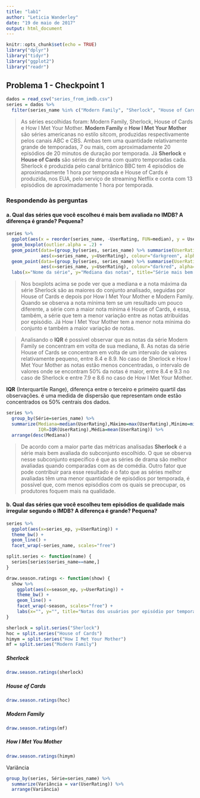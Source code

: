 ```yaml
---
title: "lab1"
author: "Leticia Wanderley"
date: "19 de maio de 2017"
output: html_document
---
```


```r
knitr::opts_chunk$set(echo = TRUE)
library("dplyr")
library("tidyr")
library("ggplot2")
library("readr")
```

## Problema 1 - Checkpoint 1

```r
dados = read_csv("series_from_imdb.csv")
series = dados %>% 
  filter(series_name %in% c("Modern Family", "Sherlock", "House of Cards", "How I Met Your Mother"))
```
> As séries escolhidas foram: Modern Family, Sherlock, House of Cards e How I Met Your Mother.
__Modern Family__ e __How I Met Your Mother__ são séries americanas no estilo sitcom, produzidas respectivamente pelos canais ABC e CBS. Ambas tem uma quantidade relativamente grande de temporadas, 7 ou mais, com aproximadamente 20 episódios de 20 minutos de duração por temporada. 
Já __Sherlock__ e __House of Cards__ são séries de drama com quatro temporadas cada. Sherlock é produzida pelo canal britânico BBC tem 4 episódios de aproximadamente 1 hora por temporada e House of Cards é produzida, nos EUA, pelo serviço de streaming Netflix e conta com 13 episódios de aproximadamente 1 hora por temporada. 

### Respondendo às perguntas

#### a. Qual das séries que você escolheu é mais bem avaliada no IMDB? A diferença é grande? Pequena?

```r
series %>% 
  ggplot(aes(x = reorder(series_name, -UserRating, FUN=median), y = UserRating)) + theme_bw() +
  geom_boxplot(outlier.alpha = .2) +
  geom_point(data=(group_by(series, series_name) %>% summarise(UserRating=max(UserRating))), 
             aes(x=series_name, y=UserRating), colour="darkgreen", alpha=.8) +
  geom_point(data=(group_by(series, series_name) %>% summarise(UserRating=min(UserRating))), 
             aes(x=series_name, y=UserRating), colour="darkred", alpha=.8) +
  labs(x="Nome da série", y="Mediana das notas", title="Série mais bem avaliada")
```

> Nos boxplots acima se pode ver que a mediana e a nota máxima da série Sherlock são as maiores do conjunto analisado, seguidas por House of Cards e depois por How I Met Your Mother e Modern Family. Quando se observa a nota mínima tem se um resultado um pouco diferente, a série com a maior nota mínima é House of Cards, é essa, também, a série que tem a menor variação entre as notas atribuídas por episódio. Já How I Met Your Mother tem a menor nota mínima do conjunto e também a maior variação de notas.

> Analisando o __IQR__ é possível observar que as notas da série Modern Family se concentram em volta de sua mediana, 8. As notas da série House of Cards se concentram em volta de um intervalo de valores relativamente pequeno, entre 8.4 e 8.9. No caso de Sherlock e How I Met Your Mother as notas estão menos concentradas, o intervalo de valores onde se encontram 50% da notas é maior, entre 8.4 e 9.3 no caso de Sherlock e entre 7.9 e 8.6 no caso de How I Met Your Mother.

__IQR__ (Interquartile Range), diferença entre o terceiro e primeiro quartil das observações. é uma medida de dispersão que representam onde estão concentrados os 50% centrais dos dados. 

```r
series %>%
  group_by(Série=series_name) %>% 
  summarize(Mediana=median(UserRating),Máximo=max(UserRating),Mínimo=min(UserRating),
            IQR=IQR(UserRating),Média=mean(UserRating)) %>%
  arrange(desc(Mediana))
```

> De acordo com a maior parte das métricas analisadas __Sherlock__ é a série mais bem avaliada do subconjunto escolhido. O que se observa nesse subconjunto específico é que as séries de drama são melhor avaliadas quando comparadas com as de comédia. Outro fator que pode contribuir para esse resultado é o fato que as séries melhor avaliadas têm uma menor quantidade de episódios por temporada, é possível que, com menos episódios com os quais se preocupar, os produtores foquem mais na qualidade. 

#### b. Qual das séries que você escolheu tem episódios de qualidade mais irregular segundo o IMDB? A diferença é grande? Pequena?

```r
series %>%
  ggplot(aes(x=series_ep, y=UserRating)) + 
  theme_bw() +
  geom_line() +
  facet_wrap(~series_name, scales="free")
```

``` r
split.series <- function(name) {
  series[series$series_name==name,]
} 

draw.season.ratings <- function(show) {
  show %>%
    ggplot(aes(x=season_ep, y=UserRating)) + 
    theme_bw() +
    geom_line() +
    facet_wrap(~season, scales="free") +
    labs(x="", y="", title="Notas dos usuários por episódio por temporada")
}

sherlock = split.series("Sherlock")
hoc = split.series("House of Cards")
himym = split.series("How I Met Your Mother")
mf = split.series("Modern Family")
```
##### Sherlock

```r
draw.season.ratings(sherlock)
```

##### House of Cards

```r
draw.season.ratings(hoc)
```

##### Modern Family

```r
draw.season.ratings(mf)
```

##### How I Met You Mother

```r
draw.season.ratings(himym)
```

Variância

```r
group_by(series, Série=series_name) %>% 
  summarize(Variância = var(UserRating)) %>%
  arrange(Variância)
```